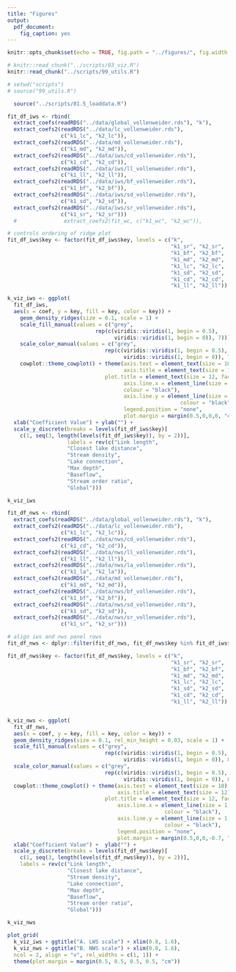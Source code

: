 ```yaml
---
title: "Figures"
output:
  pdf_document:
    fig_caption: yes
---
```


```r
knitr::opts_chunk$set(echo = TRUE, fig.path = "../figures/", fig.width = 5, fig.height = 6)
```

```r
# knitr::read_chunk("../scripts/03_viz.R")
knitr::read_chunk("../scripts/99_utils.R")
```

```r
# setwd("scripts")
# source("99_utils.R")
```

```r
  source("../scripts/01.5_loaddata.R")
```

```r

fit_df_iws <- rbind(
  extract_coefs(readRDS("../data/global_vollenweider.rds"), "k"), 
  extract_coefs2(readRDS("../data/lc_vollenweider.rds"), 
                 c("k1_lc", "k2_lc")),
  extract_coefs2(readRDS("../data/md_vollenweider.rds"), 
                 c("k1_md", "k2_md")),
  extract_coefs2(readRDS("../data/iws/cd_vollenweider.rds"),
                 c("k1_cd", "k2_cd")),
  extract_coefs2(readRDS("../data/iws/ll_vollenweider.rds"),
                 c("k1_ll", "k2_ll")),
  extract_coefs2(readRDS("../data/iws/bf_vollenweider.rds"),
                 c("k1_bf", "k2_bf")),
  extract_coefs2(readRDS("../data/iws/sd_vollenweider.rds"),
                 c("k1_sd", "k2_sd")),
  extract_coefs2(readRDS("../data/iws/sr_vollenweider.rds"), 
                 c("k1_sr", "k2_sr")))
  #               extract_coefs2(fit_wc, c("k1_wc", "k2_wc")), 

# controls ordering of ridge plot
fit_df_iws$key <- factor(fit_df_iws$key, levels = c("k",
                                                    "k1_sr", "k2_sr",
                                                    "k1_bf", "k2_bf",
                                                    "k1_md", "k2_md",
                                                    "k1_lc", "k2_lc",
                                                    "k1_sd", "k2_sd",
                                                    "k1_cd", "k2_cd",
                                                    "k1_ll", "k2_ll"))

k_viz_iws <- ggplot(
  fit_df_iws, 
  aes(x = coef, y = key, fill = key, color = key)) + 
    geom_density_ridges(size = 0.1, scale = 1) + 
    scale_fill_manual(values = c("grey", 
                            rep(c(viridis::viridis(1, begin = 0.5), 
                                  viridis::viridis(1, begin = 0)), 7))) +
    scale_color_manual(values = c("grey", 
                               rep(c(viridis::viridis(1, begin = 0.5), 
                                     viridis::viridis(1, begin = 0)), 7))) +
    cowplot::theme_cowplot() + theme(axis.text = element_text(size = 10),
                                     axis.title = element_text(size = 12),
                               plot.title = element_text(size = 12, face = "plain", hjust = 0),
                                     axis.line.x = element_line(size = 1, 
                                     colour = "black"),
                                     axis.line.y = element_line(size = 1, 
                                                       colour = "black"), 
                                     legend.position = "none", 
                                     plot.margin = margin(0.5,0,0,0, "cm")) + 
  xlab("Coefficient Value") + ylab("") + 
  scale_y_discrete(breaks = levels(fit_df_iws$key)[
    c(1, seq(3, length(levels(fit_df_iws$key)), by = 2))], 
                   labels = rev(c("Link length",
                   "Closest lake distance",
                   "Stream density",
                   "Lake connection", 
                   "Max depth",
                   "Baseflow",
                   "Stream order ratio",
                   "Global")))

k_viz_iws

fit_df_nws <- rbind(
  extract_coefs(readRDS("../data/global_vollenweider.rds"), "k"), 
  extract_coefs2(readRDS("../data/lc_vollenweider.rds"), 
                 c("k1_lc", "k2_lc")),
  extract_coefs2(readRDS("../data/nws/cd_vollenweider.rds"), 
                 c("k1_cd", "k2_cd")),
  extract_coefs2(readRDS("../data/nws/ll_vollenweider.rds"), 
                 c("k1_ll", "k2_ll")),
  extract_coefs2(readRDS("../data/nws/la_vollenweider.rds"), 
                 c("k1_la", "k2_la")),
  extract_coefs2(readRDS("../data/md_vollenweider.rds"), 
                 c("k1_md", "k2_md")),
  extract_coefs2(readRDS("../data/nws/bf_vollenweider.rds"), 
                 c("k1_bf", "k2_bf")),
  extract_coefs2(readRDS("../data/nws/sd_vollenweider.rds"), 
                 c("k1_sd", "k2_sd")),
  extract_coefs2(readRDS("../data/nws/sr_vollenweider.rds"), 
                 c("k1_sr", "k2_sr")))

# align iws and nws panel rows
fit_df_nws <- dplyr::filter(fit_df_nws, fit_df_nws$key %in% fit_df_iws$key) 

fit_df_nws$key <- factor(fit_df_nws$key, levels = c("k",
                                                    "k1_sr", "k2_sr",
                                                    "k1_bf", "k2_bf",
                                                    "k1_md", "k2_md",
                                                    "k1_lc", "k2_lc",
                                                    "k1_sd", "k2_sd",
                                                    "k1_cd", "k2_cd",
                                                    "k1_ll", "k2_ll"))


k_viz_nws <- ggplot(
  fit_df_nws, 
  aes(x = coef, y = key, fill = key, color = key)) + 
  geom_density_ridges(size = 0.1, rel_min_height = 0.03, scale = 1) + 
  scale_fill_manual(values = c("grey",
                               rep(c(viridis::viridis(1, begin = 0.5),
                                     viridis::viridis(1, begin = 0)), 8))) +
  scale_color_manual(values = c("grey", 
                               rep(c(viridis::viridis(1, begin = 0.5), 
                                     viridis::viridis(1, begin = 0)), 8))) +
  cowplot::theme_cowplot() + theme(axis.text = element_text(size = 10),
                                   axis.title = element_text(size = 12),
                               plot.title = element_text(size = 12, face = "plain", hjust = 0),
                                   axis.line.x = element_line(size = 1, 
                                                  colour = "black"),
                                   axis.line.y = element_line(size = 1, 
                                                  colour = "black"), 
                                   legend.position = "none", 
                                   plot.margin = margin(0.5,0,0,-0.7, "cm")) + 
  xlab("Coefficient Value") +  ylab("") +
  scale_y_discrete(breaks = levels(fit_df_nws$key)[
    c(1, seq(3, length(levels(fit_df_nws$key)), by = 2))], 
    labels = rev(c("Link length",
                   "Closest lake distance",
                   "Stream density",
                   "Lake connection", 
                   "Max depth",
                   "Baseflow",
                   "Stream order ratio",
                   "Global")))

k_viz_nws

plot_grid(
  k_viz_iws + ggtitle("A. LWS scale") + xlim(0.8, 1.6),
  k_viz_nws + ggtitle("B. NWS scale") + xlim(0.8, 1.6), 
  ncol = 2, align = "v", rel_widths = c(1, 1)) + 
  theme(plot.margin = margin(0.5, 0.5, 0.5, 0.5, "cm"))

```
